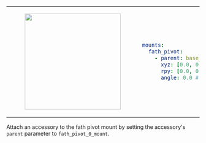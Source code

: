 <table>
<tr>
<td>
<center>
<figure>
    <img src={require("./img/fath_pivot.png").default} width="250" />
</figure>
</center>
</td>
<td>

```yaml
mounts:
  fath_pivot:
    - parent: base_link
      xyz: [0.0, 0.0, 0.0]
      rpy: [0.0, 0.0, 0.0]
      angle: 0.0 # in radian
```

</td>
</tr>
</table>

Attach an accessory to the fath pivot mount by setting the accessory's `parent` parameter to `fath_pivot_0_mount`.
